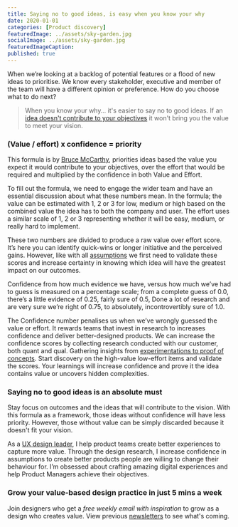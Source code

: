 ```yaml
---
title: Saying no to good ideas, is easy when you know your why
date: 2020-01-01
categories: [Product discovery]
featuredImage: ../assets/sky-garden.jpg
socialImage: ../assets/sky-garden.jpg
featuredImageCaption: 
published: true
---
```


When we’re looking at a backlog of potential features or a flood of new ideas to prioritise. We know every stakeholder, executive and member of the team will have a different opinion or preference. How do you choose what to do next?

> When you know your why… it's easier to say no to good ideas. If an [idea doesn't contribute to your objectives](/horses-for-courses) it won't bring you the value to meet your vision.

### (Value / effort) x confidence = priority 
This formula is by [Bruce McCarthy](https://www.productculture.org/about), priorities ideas based the value you expect it would contribute to your objectives, over the effort that would be required and multiplied by the confidence in both Value and Effort.

To fill out the formula, we need to engage the wider team and have an essential discussion about what these numbers mean. In the formula; the value can be estimated with 1, 2 or 3 for low, medium or high based on the combined value the idea has to both the company and user. The effort uses a similar scale of 1, 2 or 3 representing whether it will be easy, medium, or really hard to implement.

These two numbers are divided to produce a raw value over effort score. It’s here you can identify quick-wins or longer initiative and the perceived gains. However, like with all [assumptions](/assumptions-to-hypothesis) we first need to validate these scores and increase certainty in knowing which idea will have the greatest impact on our outcomes.

Confidence from how much evidence we have, versus how much we’ve had to guess is measured on a percentage scale; from a complete guess of 0.0, there’s a little evidence of 0.25, fairly sure of 0.5, Done a lot of research and are very sure we’re right of 0.75, to absolutely, incontrovertibly sure of 1.0.

The Confidence number penalises us when we’ve wrongly guessed the value or effort. It rewards teams that invest in research to increases confidence and deliver better-designed products. We can increase the confidence scores by collecting research conducted with our customer, both quant and qual. Gathering insights from [experimentations to proof of concepts](/not-everything). Start discovery on the high-value low-effort items and validate the scores. Your learnings will increase confidence and prove it the idea contains value or uncovers hidden complexities.

### Saying no to good ideas is an absolute must
Stay focus on outcomes and the ideas that will contribute to the vision. With this formula as a framework, those ideas without confidence will have less priority. However, those without value can be simply discarded because it doesn't fit your vision.

As a [UX design leader](https://rsimms.com/), I help product teams create better experiences to capture more value. Through the design research, I increase confidence in assumptions to create better products people are willing to change their behaviour for. I’m obsessed about crafting amazing digital experiences and help Product Managers achieve their objectives.

### Grow your value-based design practice in just 5 mins a week
Join designers who get a _free weekly email with inspiration_ to grow as a design who creates value. View previous <a href="https://rsimms.substack.com">newsletters</a> to see what's coming.
<Form />
